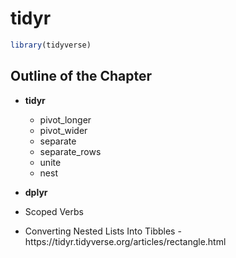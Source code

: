 # tidyr

```r
library(tidyverse)
```

## Outline of the Chapter {-}

* **tidyr**
  * pivot_longer
  * pivot_wider
  * separate
  * separate_rows
  * unite
  * nest

* **dplyr**

* Scoped Verbs

* Converting Nested Lists Into Tibbles - https://tidyr.tidyverse.org/articles/rectangle.html
